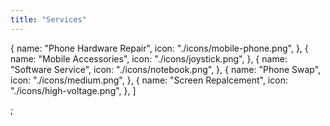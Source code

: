 ```yaml
---
title: "Services"
---
```


  {
    name: "Phone Hardware Repair",
    icon: "./icons/mobile-phone.png",
  },
  {
    name: "Mobile Accessories",
    icon: "./icons/joystick.png",
  },
  {
    name: "Software Service",
    icon: "./icons/notebook.png",
  },
  {
    name: "Phone Swap",
    icon: "./icons/medium.png",
  },
  {
    name: "Screen Repalcement",
    icon: "./icons/high-voltage.png",
  },
]

;
